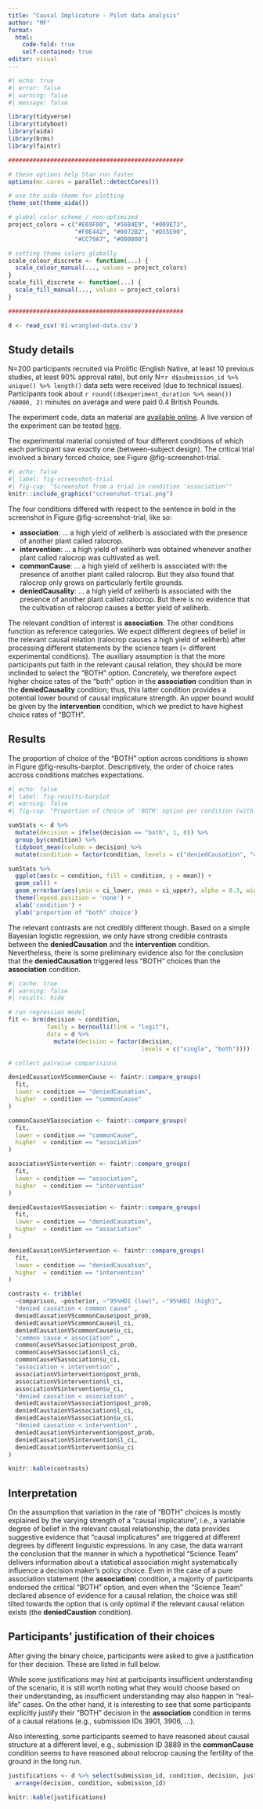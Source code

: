 ```yaml
---
title: "Causal Implicature - Pilot data analysis"
author: "MF"
format: 
  html:
    code-fold: true
    self-contained: true
editor: visual
---
```


```r
#| echo: true
#| error: false
#| warning: false
#| message: false

library(tidyverse)
library(tidyboot)
library(aida)
library(brms)
library(faintr)

##################################################

# these options help Stan run faster
options(mc.cores = parallel::detectCores())

# use the aida-theme for plotting
theme_set(theme_aida())

# global color scheme / non-optimized
project_colors = c("#E69F00", "#56B4E9", "#009E73", 
                   "#F0E442", "#0072B2", "#D55E00", 
                   "#CC79A7", "#000000")

# setting theme colors globally
scale_colour_discrete <- function(...) {
  scale_colour_manual(..., values = project_colors)
}
scale_fill_discrete <- function(...) {
  scale_fill_manual(..., values = project_colors)
} 

##################################################

d <- read_csv('01-wrangled-data.csv')
```

## Study details

N=200 participants recruited via Prolific (English Native, at least 10 previous studies, at least 90% approval rate), but only N=`r d$submission_id %>% unique() %>% length()` data sets were received (due to technical issues). Participants took about `r round((d$experiment_duration %>% mean()) /60000, 2)` minutes on average and were paid 0.4 British Pounds.

The experiment code, data an material are [available online](https://github.com/magpie-ea/magpie3-causal-implicature). A live version of the experiment can be tested [here](https://magpie-ea.github.io/magpie3-causal-implicature/).

The experimental material consisted of four different conditions of which each participant saw exactly one (between-subject design). The critical trial involved a binary forced choice, see Figure @fig-screenshot-trial.

```r
#| echo: false
#| label: fig-screenshot-trial
#| fig-cap: "Screenshot from a trial in condition 'association'"
knitr::include_graphics("screenshot-trial.png")
```

The four conditions differed with respect to the sentence in bold in the screenshot in Figure @fig-screenshot-trial, like so:

-   **association**: ... a high yield of xeliherb is associated with the presence of another plant called ralocrop.
-   **intervention**: ... a high yield of xeliherb was obtained whenever another plant called ralocrop was cultivated as well.
-   **commonCause**: ... a high yield of xeliherb is associated with the presence of another plant called ralocrop. But they also found that ralocrop only grows on particularly fertile grounds.
-   **deniedCausality**: ... a high yield of xeliherb is associated with the presence of another plant called ralocrop. But there is no evidence that the cultivation of ralocrop causes a better yield of xeliherb.

The relevant condition of interest is **association**. 
The other conditions function as reference categories. 
We expect different degrees of belief in the relevant causal relation (ralocrop causes a high yield of xeliherb) after processing different statements by the science team (= different experimental conditions).
The auxiliary assumption is that the more participants put faith in the relevant causal relation, they should be more inclinded to select the "BOTH" option. 
Concretely, we therefore expect higher choice rates of the "both" option in the **association** condition than in the **deniedCausality** condition; thus, this latter condition provides a potential lower bound of causal implicature strength.
An upper bound would be given by the **intervention** condition, which we predict to have highest choice rates of "BOTH".

##  Results

The proportion of choice of the "BOTH" option across conditions is shown in Figure @fig-results-barplot.
Descriptively, the order of choice rates accross conditions matches expectations.

```r
#| echo: false
#| label: fig-results-barplot
#| warning: false
#| fig-cap: "Proportion of choice of 'BOTH' option per condition (with bootstrapped 95% CIs)."

sumStats <- d %>% 
  mutate(decision = ifelse(decision == "both", 1, 0)) %>% 
  group_by(condition) %>% 
  tidyboot_mean(column = decision) %>% 
  mutate(condition = factor(condition, levels = c("deniedCausation", "commonCause", "association", "intervention")))

sumStats %>% 
  ggplot(aes(x = condition, fill = condition, y = mean)) +
  geom_col() +
  geom_errorbar(aes(ymin = ci_lower, ymax = ci_upper), alpha = 0.3, width =0.2) +
  theme(legend.position = 'none') +
  xlab('condition') +
  ylab('proportion of "both" choice')
```

The relevant contrasts are not credibly different though.
Based on a simple Bayesian logistic regression, we only have strong credible contrasts between the **deniedCausation** and the **intervention** condition.
Nevertheless, there is some preliminary evidence also for the conclusion that the **deniedCausation** triggered less "BOTH" choices  than the **association** condition.

```r
#| cache: true
#| warning: false
#| results: hide

# run regression model
fit <- brm(decision ~ condition, 
           family = bernoulli(link = "logit"), 
           data = d %>% 
             mutate(decision = factor(decision, 
                                      levels = c("single", "both"))))
```


```r
# collect pairwise comparisions

deniedCausationVScommonCause <- faintr::compare_groups(
  fit, 
  lower = condition == "deniedCausation",
  higher  = condition == "commonCause"
)

commonCauseVSassociation <- faintr::compare_groups(
  fit, 
  lower = condition == "commonCause",
  higher  = condition == "association"
)

associationVSintervention <- faintr::compare_groups(
  fit, 
  lower = condition == "association",
  higher  = condition == "intervention"
)

deniedCaustaionVSassociation <- faintr::compare_groups(
  fit, 
  lower = condition == "deniedCausation",
  higher  = condition == "association"
)

deniedCausationVSintervention <- faintr::compare_groups(
  fit, 
  lower = condition == "deniedCausation",
  higher  = condition == "intervention"
)

contrasts <- tribble(
  ~comparison, ~posterior, ~"95%HDI (low)", ~"95%HDI (high)",
  "denied causation < common cause" , 
  deniedCausationVScommonCause$post_prob, 
  deniedCausationVScommonCause$l_ci, 
  deniedCausationVScommonCause$u_ci,  
  "common cause < association" , 
  commonCauseVSassociation$post_prob, 
  commonCauseVSassociation$l_ci, 
  commonCauseVSassociation$u_ci,
  "association < intervention" , 
  associationVSintervention$post_prob, 
  associationVSintervention$l_ci, 
  associationVSintervention$u_ci,
  "denied causation < association" , 
  deniedCaustaionVSassociation$post_prob, 
  deniedCaustaionVSassociation$l_ci, 
  deniedCaustaionVSassociation$u_ci,
  "denied causation < intervention" , 
  deniedCausationVSintervention$post_prob, 
  deniedCausationVSintervention$l_ci, 
  deniedCausationVSintervention$u_ci
)

knitr::kable(contrasts)
```

## Interpretation

On the assumption that variation in the rate of "BOTH" choices is mostly explained by the varying strength of a "causal implicature", i.e., a variable degree of belief in the relevant causal relationship, the data provides suggestive evidence that "causal implicatures" are triggered at different degrees by different linguistic expressions. 
In any case, the data warrant the conclusion that the manner in which a hypothetical "Science Team" delivers information about a statistical association might systematically influence a decision maker's policy choice.
Even in the case of a pure association statement (the **association**) condition, a majority of participants endorsed the critical "BOTH" option, and even when the "Science Team" declared absence of evidence for a causal relation, the choice was still tilted towards the option that is only optimal if the relevant causal relation exists (the **deniedCaustion** condition).

## Participants' justification of their choices

After giving the binary choice, participants were asked to give a justification for their decision.
These are listed in full below.

While some justifications may hint at participants insufficient understanding of the scenario, it is still worth noting what they would choose based on their understanding, as insufficient understanding may also happen in "real-life" cases.
On the other hand, it is interesting to see that some participants explicitly justify their "BOTH" decision in the **association** condition in terms of a causal relations (e.g., submission IDs 3901, 3906, ...).

Also interesting, some participants seemed to have reasoned about causal structure at a different level, e.g., submission ID 3889 in the **commonCause** condition seems to have reasoned about relocrop causing the fertility of the ground in the long run.

```r
justifications <- d %>% select(submission_id, condition, decision, justification) %>% 
  arrange(decision, condition, submission_id)

knitr::kable(justifications)

```

